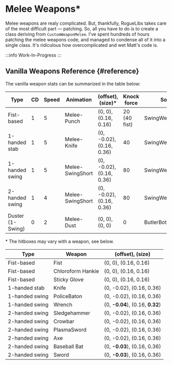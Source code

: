 # Melee Weapons*

Melee weapons are realy complicated. But, thankfully, RogueLibs takes care of the most difficult part — patching. So, all you have to do is to create a class deriving from `CustomWeaponMelee`. I've spent hundreds of hours patching the melee weapons code, and managed to condense all of it into a single class. It's ridiculous how overcomplicated and wet Matt's code is.


:::info Work-In-Progress
:::







## Vanilla Weapons Reference {#reference}

The vanilla weapon stats can be summarized in the table below:

Type             | CD | Speed | Animation        | (offset), (size)*        | Knock force  | Sound            |
-----------------|----|-------|------------------|--------------------------|--------------|------------------|
Fist-based       | 1  | 5     | Melee-Punch      | (0, 0), (0.16, 0.16)     | 20 (40 fist) | SwingWeaponFist  |
1-handed stab    | 1  | 5     | Melee-Knife      | (0, -0.02), (0.16, 0.36) | 40           | SwingWeaponSmall |
1-handed swing   | 1  | 5     | Melee-SwingShort | (0, -0.02), (0.16, 0.36) | 80           | SwingWeaponLarge |
2-handed swing   | 1  | 4     | Melee-SwingShort | (0, -0.02), (0.16, 0.36) | 80           | SwingWeaponLarge |
Duster (1-Swing) | 0  | 2     | Melee-Dust       | (0, 0), (0, 0)           | 0            | ButlerBotClean   |

\* The hitboxes may vary with a weapon, see below.

Type           | Weapon            | (offset), (size)                 |
---------------|-------------------|----------------------------------|
Fist-based     | Fist              | (0, 0), (0.16, 0.16)             |
Fist-based     | Chloroform Hankie | (0, 0), (0.16, 0.16)             |
Fist-based     | Sticky Glove      | (0, 0), (0.16, 0.16)             |
1-handed stab  | Knife             | (0, -0.02), (0.16, 0.36)         |
1-handed swing | PoliceBaton       | (0, -0.02), (0.16, 0.36)         |
1-handed swing | Wrench            | (0, **-0.04**), (0.16, **0.32**) |
2-handed swing | Sledgehammer      | (0, -0.02), (0.16, 0.36)         |
2-handed swing | Crowbar           | (0, -0.02), (0.16, 0.36)         |
2-handed swing | PlasmaSword       | (0, -0.02), (0.16, 0.36)         |
2-handed swing | Axe               | (0, -0.02), (0.16, 0.36)         |
2-handed swing | Baseball Bat      | (0, **-0.03**), (0.16, 0.36)     |
2-handed swing | Sword             | (0, **-0.03**), (0.16, 0.36)     |
